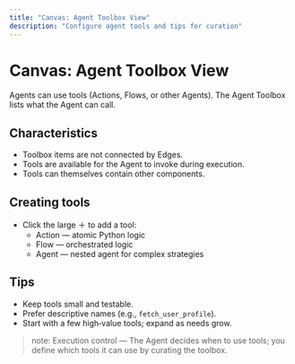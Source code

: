 ```yaml
---
title: "Canvas: Agent Toolbox View"
description: "Configure agent tools and tips for curation"
---
```


# Canvas: Agent Toolbox View

Agents can use tools (Actions, Flows, or other Agents). The Agent Toolbox lists what the Agent can call.

## Characteristics
- Toolbox items are not connected by Edges.
- Tools are available for the Agent to invoke during execution.
- Tools can themselves contain other components.

## Creating tools
- Click the large ＋ to add a tool:
  - Action — atomic Python logic
  - Flow — orchestrated logic
  - Agent — nested agent for complex strategies

## Tips
- Keep tools small and testable.
- Prefer descriptive names (e.g., `fetch_user_profile`).
- Start with a few high‑value tools; expand as needs grow.

> note: Execution control — The Agent decides when to use tools; you define which tools it can use by curating the toolbox.
